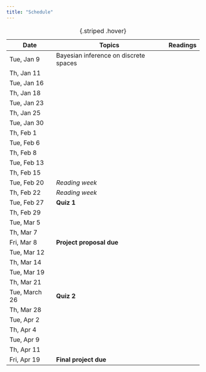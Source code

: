 ```yaml
---
title: "Schedule"
---
```


| Date          | Topics                                | Readings |
|---------------|---------------------------------------|----------|
| Tue, Jan 9    | Bayesian inference on discrete spaces |          |
| Th, Jan 11    |                                       |          |
| Tue, Jan 16   |                                       |          |
| Th, Jan 18    |                                       |          |
| Tue, Jan 23   |                                       |          |
| Th, Jan 25    |                                       |          |
| Tue, Jan 30   |                                       |          |
| Th, Feb 1     |                                       |          |
| Tue, Feb 6    |                                       |          |
| Th, Feb 8     |                                       |          |
| Tue, Feb 13   |                                       |          |
| Th, Feb 15    |                                       |          |
| Tue, Feb 20   | *Reading week*                        |          |
| Th, Feb 22    | *Reading week*                        |          |
| Tue, Feb 27   | **Quiz 1**                            |          |
| Th, Feb 29    |                                       |          |
| Tue, Mar 5    |                                       |          |
| Th, Mar 7     |                                       |          |
| Fri, Mar 8    | **Project proposal due**              |          |
| Tue, Mar 12   |                                       |          |
| Th, Mar 14    |                                       |          |
| Tue, Mar 19   |                                       |          |
| Th, Mar 21    |                                       |          |
| Tue, March 26 | **Quiz 2**                            |          |
| Th, Mar 28    |                                       |          |
| Tue, Apr 2    |                                       |          |
| Th, Apr 4     |                                       |          |
| Tue, Apr 9    |                                       |          |
| Th, Apr 11    |                                       |          |
| Fri, Apr 19   | **Final project due**                 |          |

: {.striped .hover}